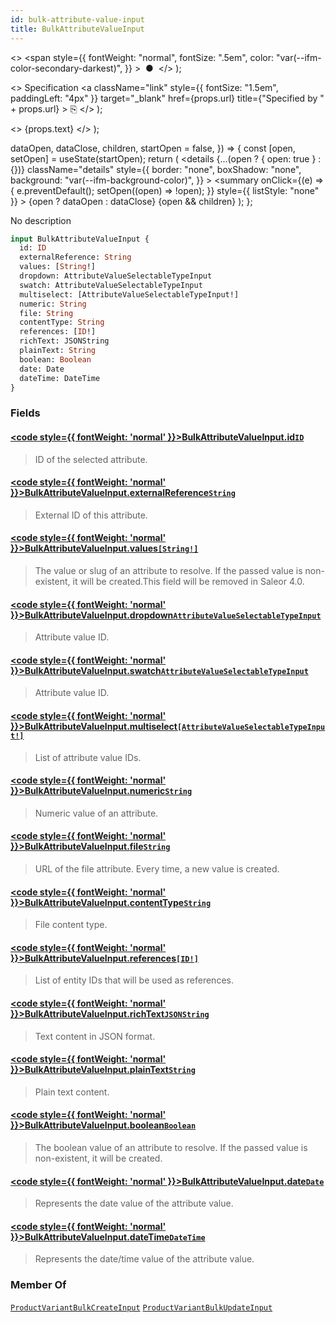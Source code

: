 ```yaml
---
id: bulk-attribute-value-input
title: BulkAttributeValueInput
---
```


  <>
    <span
      style={{
        fontWeight: "normal",
        fontSize: ".5em",
        color: "var(--ifm-color-secondary-darkest)",
      }}
    >
      &nbsp;●&nbsp;
    </span>
  </>
);

  <>
    Specification
    <a
      className="link"
      style={{ fontSize: "1.5em", paddingLeft: "4px" }}
      target="\_blank"
      href={props.url}
      title={"Specified by " + props.url}
    >
      ⎘
    </a>
  </>
);

  <>
    <span className={props.class}>{props.text}</span>
  </>
);


  dataOpen,
  dataClose,
  children,
  startOpen = false,
}) => {
  const [open, setOpen] = useState(startOpen);
  return (
    <details
      {...(open ? { open: true } : {})}
      className="details"
      style={{
        border: "none",
        boxShadow: "none",
        background: "var(--ifm-background-color)",
      }}
    >
      <summary
        onClick={(e) => {
          e.preventDefault();
          setOpen((open) => !open);
        }}
        style={{ listStyle: "none" }}
      >
        {open ? dataOpen : dataClose}
      </summary>
      {open && children}
    </details>
  );
};

No description

```graphql
input BulkAttributeValueInput {
  id: ID
  externalReference: String
  values: [String!]
  dropdown: AttributeValueSelectableTypeInput
  swatch: AttributeValueSelectableTypeInput
  multiselect: [AttributeValueSelectableTypeInput!]
  numeric: String
  file: String
  contentType: String
  references: [ID!]
  richText: JSONString
  plainText: String
  boolean: Boolean
  date: Date
  dateTime: DateTime
}
```

### Fields

#### [<code style={{ fontWeight: 'normal' }}>BulkAttributeValueInput.<b>id</b></code>](#)<Bullet />[`ID`](../../../api-reference/miscellaneous/scalars/id) <Badge class="badge badge--secondary" text="scalar"/> <Badge class="badge badge--secondary" text="miscellaneous"/>

> ID of the selected attribute.

#### [<code style={{ fontWeight: 'normal' }}>BulkAttributeValueInput.<b>externalReference</b></code>](#)<Bullet />[`String`](../../../api-reference/miscellaneous/scalars/string) <Badge class="badge badge--secondary" text="scalar"/> <Badge class="badge badge--secondary" text="miscellaneous"/>

> External ID of this attribute.
>
> <Badge text="Added in Saleor 3.14" class="secondary margin-bottom--sm" />

#### [<code style={{ fontWeight: 'normal' }}>BulkAttributeValueInput.<b>values</b></code>](#)<Bullet />[`[String!]`](../../../api-reference/miscellaneous/scalars/string) <Badge class="badge badge--secondary" text="list"/> <Badge class="badge badge--secondary" text="scalar"/> <Badge class="badge badge--secondary" text="miscellaneous"/>

> The value or slug of an attribute to resolve. If the passed value is non-existent, it will be created.This field will be removed in Saleor 4.0.

#### [<code style={{ fontWeight: 'normal' }}>BulkAttributeValueInput.<b>dropdown</b></code>](#)<Bullet />[`AttributeValueSelectableTypeInput`](../../../api-reference/attributes/inputs/attribute-value-selectable-type-input) <Badge class="badge badge--secondary" text="input"/> <Badge class="badge badge--secondary" text="attributes"/>

> Attribute value ID.
>
> <Badge text="Added in Saleor 3.12" class="secondary margin-bottom--sm" />

#### [<code style={{ fontWeight: 'normal' }}>BulkAttributeValueInput.<b>swatch</b></code>](#)<Bullet />[`AttributeValueSelectableTypeInput`](../../../api-reference/attributes/inputs/attribute-value-selectable-type-input) <Badge class="badge badge--secondary" text="input"/> <Badge class="badge badge--secondary" text="attributes"/>

> Attribute value ID.
>
> <Badge text="Added in Saleor 3.12" class="secondary margin-bottom--sm" />

#### [<code style={{ fontWeight: 'normal' }}>BulkAttributeValueInput.<b>multiselect</b></code>](#)<Bullet />[`[AttributeValueSelectableTypeInput!]`](../../../api-reference/attributes/inputs/attribute-value-selectable-type-input) <Badge class="badge badge--secondary" text="list"/> <Badge class="badge badge--secondary" text="input"/> <Badge class="badge badge--secondary" text="attributes"/>

> List of attribute value IDs.
>
> <Badge text="Added in Saleor 3.12" class="secondary margin-bottom--sm" />

#### [<code style={{ fontWeight: 'normal' }}>BulkAttributeValueInput.<b>numeric</b></code>](#)<Bullet />[`String`](../../../api-reference/miscellaneous/scalars/string) <Badge class="badge badge--secondary" text="scalar"/> <Badge class="badge badge--secondary" text="miscellaneous"/>

> Numeric value of an attribute.
>
> <Badge text="Added in Saleor 3.12" class="secondary margin-bottom--sm" />

#### [<code style={{ fontWeight: 'normal' }}>BulkAttributeValueInput.<b>file</b></code>](#)<Bullet />[`String`](../../../api-reference/miscellaneous/scalars/string) <Badge class="badge badge--secondary" text="scalar"/> <Badge class="badge badge--secondary" text="miscellaneous"/>

> URL of the file attribute. Every time, a new value is created.
>
> <Badge text="Added in Saleor 3.12" class="secondary margin-bottom--sm" />

#### [<code style={{ fontWeight: 'normal' }}>BulkAttributeValueInput.<b>contentType</b></code>](#)<Bullet />[`String`](../../../api-reference/miscellaneous/scalars/string) <Badge class="badge badge--secondary" text="scalar"/> <Badge class="badge badge--secondary" text="miscellaneous"/>

> File content type.
>
> <Badge text="Added in Saleor 3.12" class="secondary margin-bottom--sm" />

#### [<code style={{ fontWeight: 'normal' }}>BulkAttributeValueInput.<b>references</b></code>](#)<Bullet />[`[ID!]`](../../../api-reference/miscellaneous/scalars/id) <Badge class="badge badge--secondary" text="list"/> <Badge class="badge badge--secondary" text="scalar"/> <Badge class="badge badge--secondary" text="miscellaneous"/>

> List of entity IDs that will be used as references.
>
> <Badge text="Added in Saleor 3.12" class="secondary margin-bottom--sm" />

#### [<code style={{ fontWeight: 'normal' }}>BulkAttributeValueInput.<b>richText</b></code>](#)<Bullet />[`JSONString`](../../../api-reference/miscellaneous/scalars/jsonstring) <Badge class="badge badge--secondary" text="scalar"/> <Badge class="badge badge--secondary" text="miscellaneous"/>

> Text content in JSON format.
>
> <Badge text="Added in Saleor 3.12" class="secondary margin-bottom--sm" />

#### [<code style={{ fontWeight: 'normal' }}>BulkAttributeValueInput.<b>plainText</b></code>](#)<Bullet />[`String`](../../../api-reference/miscellaneous/scalars/string) <Badge class="badge badge--secondary" text="scalar"/> <Badge class="badge badge--secondary" text="miscellaneous"/>

> Plain text content.
>
> <Badge text="Added in Saleor 3.12" class="secondary margin-bottom--sm" />

#### [<code style={{ fontWeight: 'normal' }}>BulkAttributeValueInput.<b>boolean</b></code>](#)<Bullet />[`Boolean`](../../../api-reference/miscellaneous/scalars/boolean) <Badge class="badge badge--secondary" text="scalar"/> <Badge class="badge badge--secondary" text="miscellaneous"/>

> The boolean value of an attribute to resolve. If the passed value is non-existent, it will be created.

#### [<code style={{ fontWeight: 'normal' }}>BulkAttributeValueInput.<b>date</b></code>](#)<Bullet />[`Date`](../../../api-reference/miscellaneous/scalars/date) <Badge class="badge badge--secondary" text="scalar"/> <Badge class="badge badge--secondary" text="miscellaneous"/>

> Represents the date value of the attribute value.
>
> <Badge text="Added in Saleor 3.12" class="secondary margin-bottom--sm" />

#### [<code style={{ fontWeight: 'normal' }}>BulkAttributeValueInput.<b>dateTime</b></code>](#)<Bullet />[`DateTime`](../../../api-reference/miscellaneous/scalars/date-time) <Badge class="badge badge--secondary" text="scalar"/> <Badge class="badge badge--secondary" text="miscellaneous"/>

> Represents the date/time value of the attribute value.
>
> <Badge text="Added in Saleor 3.12" class="secondary margin-bottom--sm" />

### Member Of

[`ProductVariantBulkCreateInput`](../../../api-reference/products/inputs/product-variant-bulk-create-input) <Badge class="badge badge--secondary" text="input"/><Bullet />[`ProductVariantBulkUpdateInput`](../../../api-reference/products/inputs/product-variant-bulk-update-input) <Badge class="badge badge--secondary" text="input"/>
